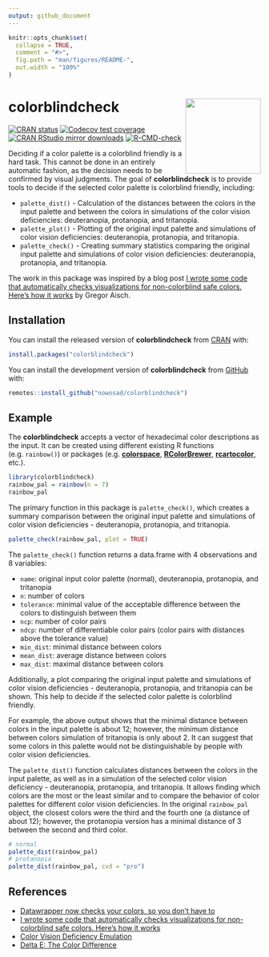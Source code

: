 ```yaml
---
output: github_document
---
```


<!-- README.md is generated from README.Rmd. Please edit that file -->

```r
knitr::opts_chunk$set(
  collapse = TRUE,
  comment = "#>",
  fig.path = "man/figures/README-",
  out.width = "100%"
)
```
# colorblindcheck <img src="man/figures/logo.png" align="right" alt="" width="150" />

<!-- badges: start -->
[![CRAN status](https://www.r-pkg.org/badges/version/colorblindcheck)](https://CRAN.R-project.org/package=colorblindcheck)
[![Codecov test coverage](https://codecov.io/gh/Nowosad/colorblindcheck/branch/master/graph/badge.svg)](https://app.codecov.io/gh/Nowosad/colorblindcheck?branch=master)
[![CRAN RStudio mirror downloads](https://cranlogs.r-pkg.org/badges/colorblindcheck)](https://cran.r-project.org/package=colorblindcheck)
[![R-CMD-check](https://github.com/Nowosad/colorblindcheck/actions/workflows/R-CMD-check.yaml/badge.svg)](https://github.com/Nowosad/colorblindcheck/actions/workflows/R-CMD-check.yaml)
<!-- badges: end -->

Deciding if a color palette is a colorblind friendly is a hard task.
This cannot be done in an entirely automatic fashion, as the decision needs to be confirmed by visual judgments.
The goal of **colorblindcheck** is to provide tools to decide if the selected color palette is colorblind friendly, including:

- `palette_dist()` - Calculation of the distances between the colors in the input palette and between the colors in simulations of the color vision deficiencies: deuteranopia, protanopia, and tritanopia.
- `palette_plot()` - Plotting of the original input palette and simulations of color vision deficiencies: deuteranopia, protanopia, and tritanopia.
- `palette_check()` - Creating summary statistics comparing the original input palette and simulations of color vision deficiencies: deuteranopia, protanopia, and tritanopia.

The work in this package was inspired by a blog post [I wrote some code that automatically checks visualizations for non-colorblind safe colors. Here's how it works](https://www.vis4.net/blog/automate-colorblind-checking) by Gregor Aisch.

## Installation

You can install the released version of **colorblindcheck** from [CRAN](https://CRAN.R-project.org) with:

``` r
install.packages("colorblindcheck")
```

You can install the development version of **colorblindcheck** from [GitHub](https://github.com/Nowosad/colorblindcheck) with:

```r
remotes::install_github("nowosad/colorblindcheck")
```

## Example

The **colorblindcheck** accepts a vector of hexadecimal color descriptions as the input. 
It can be created using different existing R functions (e.g. `rainbow()`) or packages (e.g. [**colorspace**](https://cran.r-project.org/package=colorspace), [**RColorBrewer**](https://cran.r-project.org/package=RColorBrewer), [**rcartocolor**](https://cran.r-project.org/package=rcartocolor), etc.).

```r
library(colorblindcheck)
rainbow_pal = rainbow(n = 7)
rainbow_pal
```

The primary function in this package is `palette_check()`, which creates a summary comparison between the original input palette and simulations of color vision deficiencies - deuteranopia, protanopia, and tritanopia.

```r
palette_check(rainbow_pal, plot = TRUE)
```

The `palette_check()` function returns a data.frame with 4 observations and 8 variables:

* `name`: original input color palette (normal), deuteranopia, protanopia, and tritanopia
* `n`: number of colors
* `tolerance`: minimal value of the acceptable difference between the colors to distinguish between them
* `ncp`: number of color pairs
* `ndcp`: number of differentiable color pairs (color pairs with distances above the tolerance value)
* `min_dist`: minimal distance between colors
* `mean_dist`: average distance between colors
* `max_dist`: maximal distance between colors

Additionally, a plot comparing the original input palette and simulations of color vision deficiencies - deuteranopia, protanopia, and tritanopia can be shown.
This help to decide if the selected color palette is colorblind friendly.

For example, the above output shows that the minimal distance between colors in the input palette is about 12; however, the minimum distance between colors simulation of tritanopia is only about 2.
It can suggest that some colors in this palette would not be distinguishable by people with color vision deficiencies.

The `palette_dist()` function calculates distances between the colors in the input palette, as well as in a simulation of the selected color vision deficiency - deuteranopia, protanopia, and tritanopia.
It allows finding which colors are the most or the least similar and to compare the behavior of color palettes for different color vision deficiencies.
In the original `rainbow_pal` object, the closest colors were the third and the fourth one (a distance of about 12); however, the protanopia version has a minimal distance of 3 between the second and third color.

```r
# normal
palette_dist(rainbow_pal)
# protanopia
palette_dist(rainbow_pal, cvd = "pro")
```

## References

- [Datawrapper now checks your colors, so you don’t have to](https://blog.datawrapper.de/colorblind-check/)
- [I wrote some code that automatically checks visualizations for non-colorblind safe colors. Here's how it works ](https://www.vis4.net/blog/automate-colorblind-checking)
- [Color Vision Deficiency Emulation](http://colorspace.r-forge.r-project.org/articles/color_vision_deficiency.html)
- [Delta E: The Color Difference](http://www.colorwiki.com/wiki/Delta_E:_The_Color_Difference)
